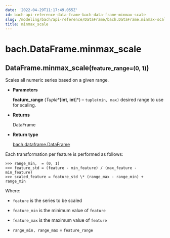 ```yaml
---
date: '2022-04-29T11:17:49.055Z'
id: bach-api-reference-data-frame-bach-data-frame-minmax-scale
slug: /modeling/bach/api-reference/DataFrame/bach.DataFrame.minmax-scale/
title: minmax_scale
---
```


# bach.DataFrame.minmax_scale

<div class="method">
<h2 class="signature-class"><span class="additional-name">DataFrame.</span><span class="name">minmax_scale(</span><small class="parameter-list"><span class="parameter" id="feature_range">feature_range=(0, 1)</span></small>)</h2>


<div class="content">

Scales all numeric series based on a given range.


* **Parameters**

    **feature_range** (*Tuple**[**int**, **int**]*) – `tuple(min, max)` desired range to use for scaling.



* **Returns**

    DataFrame



* **Return type**

    [bach.dataframe.DataFrame](/docs/modeling/bach/api-reference/DataFrame/bach.DataFrame/#bach.DataFrame)


Each transformation per feature is performed as follows:

```pycon3
>>> range_min,  = (0, 1)
>>> feature_std = (feature - min_feature) / (max_feature - min_feature)
>>> scaled_feature = feature_std \* (range_max - range_min) + range_min
```

Where:

* `feature` is the series to be scaled


* `feature_min` is the minimum value of `feature`


* `feature_max` is the maximum value of `feature`


* `range_min, range_max` = `feature_range`



</div>

</div>
